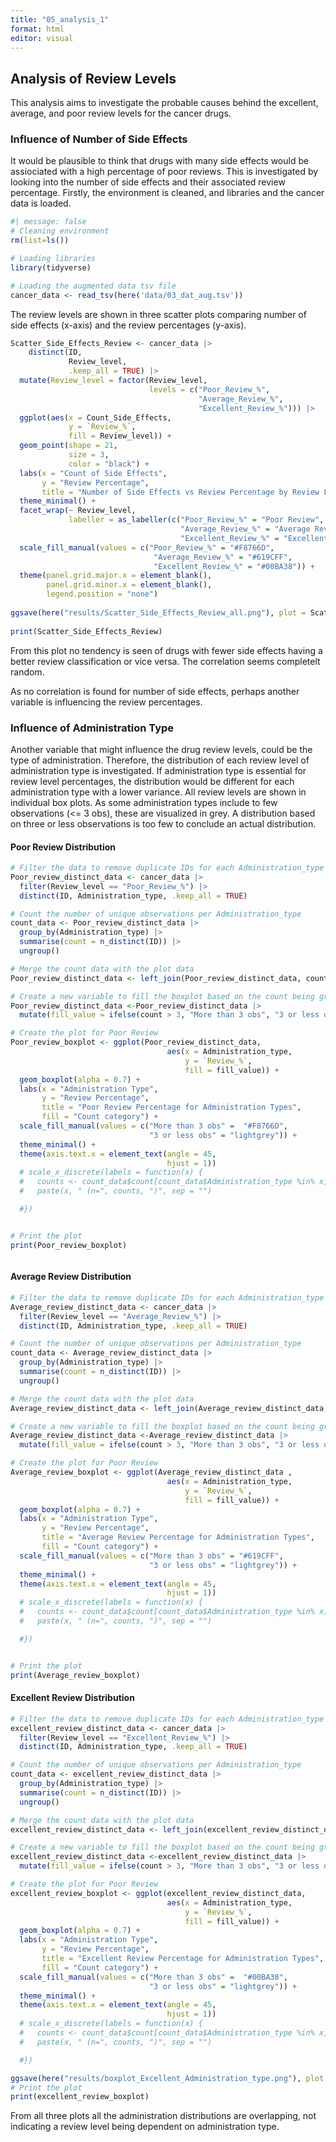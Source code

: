 ```yaml
---
title: "05_analysis_1"
format: html
editor: visual
---
```


## Analysis of Review Levels

This analysis aims to investigate the probable causes behind the excellent, average, and poor review levels for the cancer drugs.

### Influence of Number of Side Effects 

It would be plausible to think that drugs with many side effects would be assiociated with a high percentage of poor reviews. This is investigated by looking into the number of side effects and their associated review percentage. Firstly, the environment is cleaned, and libraries and the cancer data is loaded.

```r
#| message: false
# Cleaning environment
rm(list=ls())

# Loading libraries
library(tidyverse)

# Loading the augmented data tsv file 
cancer_data <- read_tsv(here('data/03_dat_aug.tsv'))

```

The review levels are shown in three scatter plots comparing number of side effects (x-axis) and the review percentages (y-axis).

```r

Scatter_Side_Effects_Review <- cancer_data |> 
    distinct(ID,
             Review_level,
             .keep_all = TRUE) |> 
  mutate(Review_level = factor(Review_level,
                               levels = c("Poor_Review_%", 
                                          "Average_Review_%", 
                                          "Excellent_Review_%"))) |> 
  ggplot(aes(x = Count_Side_Effects,
             y = `Review_%`,
             fill = Review_level)) +
  geom_point(shape = 21, 
             size = 3, 
             color = "black") + 
  labs(x = "Count of Side Effects", 
       y = "Review Percentage", 
       title = "Number of Side Effects vs Review Percentage by Review Level") +
  theme_minimal() +
  facet_wrap(~ Review_level,
             labeller = as_labeller(c("Poor_Review_%" = "Poor Review", 
                                      "Average_Review_%" = "Average Review", 
                                      "Excellent_Review_%" = "Excellent Review"))) +     
  scale_fill_manual(values = c("Poor_Review_%" = "#F8766D",
                                "Average_Review_%" = "#619CFF",
                                "Excellent_Review_%" = "#00BA38")) +
  theme(panel.grid.major.x = element_blank(),
        panel.grid.minor.x = element_blank(),
        legend.position = "none")
  
ggsave(here("results/Scatter_Side_Effects_Review_all.png"), plot = Scatter_Side_Effects_Review, width = 6, height = 4)
  
print(Scatter_Side_Effects_Review)

```

From this plot no tendency is seen of drugs with fewer side effects having a better review classification or vice versa. The correlation seems completelt random.

As no correlation is found for number of side effects, perhaps another variable is influencing the review percentages.

### Influence of Administration Type

Another variable that might influence the drug review levels, could be the type of administration. Therefore, the distribution of each review level of administration type is investigated. If administration type is essential for review level percentages, the distribution would be different for each administration type with a lower variance. All review levels are shown in individual box plots. As some administration types include to few observations (\<= 3 obs), these are visualized in grey. A distribution based on three or less observations is too few to conclude an actual distribution.

#### Poor Review Distribution

```r

# Filter the data to remove duplicate IDs for each Administration_type
Poor_review_distinct_data <- cancer_data |> 
  filter(Review_level == "Poor_Review_%") |> 
  distinct(ID, Administration_type, .keep_all = TRUE) 

# Count the number of unique observations per Administration_type
count_data <- Poor_review_distinct_data |> 
  group_by(Administration_type) |> 
  summarise(count = n_distinct(ID)) |> 
  ungroup()

# Merge the count data with the plot data
Poor_review_distinct_data <- left_join(Poor_review_distinct_data, count_data, by = "Administration_type")

# Create a new variable to fill the boxplot based on the count being greater than 3
Poor_review_distinct_data <-Poor_review_distinct_data |> 
  mutate(fill_value = ifelse(count > 3, "More than 3 obs", "3 or less obs"))

# Create the plot for Poor Review
Poor_review_boxplot <- ggplot(Poor_review_distinct_data,
                                   aes(x = Administration_type,
                                       y = `Review_%`,
                                       fill = fill_value)) +
  geom_boxplot(alpha = 0.7) +
  labs(x = "Administration Type",
       y = "Review Percentage",
       title = "Poor Review Percentage for Administration Types", 
       fill = "Count category") +
  scale_fill_manual(values = c("More than 3 obs" =  "#F8766D",
                               "3 or less obs" = "lightgrey")) +
  theme_minimal() + 
  theme(axis.text.x = element_text(angle = 45,
                                   hjust = 1))   
  # scale_x_discrete(labels = function(x) {
  #   counts <- count_data$count[count_data$Administration_type %in% x]
  #   paste(x, " (n=", counts, ")", sep = "")

  #})


# Print the plot
print(Poor_review_boxplot)



```

#### Average Review Distribution

```r
# Filter the data to remove duplicate IDs for each Administration_type
Average_review_distinct_data <- cancer_data |> 
  filter(Review_level == "Average_Review_%") |> 
  distinct(ID, Administration_type, .keep_all = TRUE) 

# Count the number of unique observations per Administration_type
count_data <- Average_review_distinct_data |> 
  group_by(Administration_type) |> 
  summarise(count = n_distinct(ID)) |> 
  ungroup()

# Merge the count data with the plot data
Average_review_distinct_data <- left_join(Average_review_distinct_data, count_data, by = "Administration_type")

# Create a new variable to fill the boxplot based on the count being greater than 3
Average_review_distinct_data <-Average_review_distinct_data |> 
  mutate(fill_value = ifelse(count > 3, "More than 3 obs", "3 or less obs"))

# Create the plot for Poor Review
Average_review_boxplot <- ggplot(Average_review_distinct_data ,
                                   aes(x = Administration_type,
                                       y = `Review_%`,
                                       fill = fill_value)) +
  geom_boxplot(alpha = 0.7) +
  labs(x = "Administration Type",
       y = "Review Percentage",
       title = "Average Review Percentage for Administration Types", 
       fill = "Count category") +
  scale_fill_manual(values = c("More than 3 obs" = "#619CFF",
                               "3 or less obs" = "lightgrey")) +
  theme_minimal() + 
  theme(axis.text.x = element_text(angle = 45,
                                   hjust = 1))   
  # scale_x_discrete(labels = function(x) {
  #   counts <- count_data$count[count_data$Administration_type %in% x]
  #   paste(x, " (n=", counts, ")", sep = "")

  #})


# Print the plot
print(Average_review_boxplot)

```

#### Excellent Review Distribution

```r

# Filter the data to remove duplicate IDs for each Administration_type
excellent_review_distinct_data <- cancer_data |> 
  filter(Review_level == "Excellent_Review_%") |> 
  distinct(ID, Administration_type, .keep_all = TRUE) 

# Count the number of unique observations per Administration_type
count_data <- excellent_review_distinct_data |> 
  group_by(Administration_type) |> 
  summarise(count = n_distinct(ID)) |> 
  ungroup()

# Merge the count data with the plot data
excellent_review_distinct_data <- left_join(excellent_review_distinct_data, count_data, by = "Administration_type")

# Create a new variable to fill the boxplot based on the count being greater than 3
excellent_review_distinct_data <-excellent_review_distinct_data |> 
  mutate(fill_value = ifelse(count > 3, "More than 3 obs", "3 or less obs"))

# Create the plot for Poor Review
excellent_review_boxplot <- ggplot(excellent_review_distinct_data,
                                   aes(x = Administration_type,
                                       y = `Review_%`,
                                       fill = fill_value)) +
  geom_boxplot(alpha = 0.7) +
  labs(x = "Administration Type",
       y = "Review Percentage",
       title = "Excellent Review Percentage for Administration Types", 
       fill = "Count category") +
  scale_fill_manual(values = c("More than 3 obs" =  "#00BA38",
                               "3 or less obs" = "lightgrey")) +
  theme_minimal() + 
  theme(axis.text.x = element_text(angle = 45,
                                   hjust = 1))   
  # scale_x_discrete(labels = function(x) {
  #   counts <- count_data$count[count_data$Administration_type %in% x]
  #   paste(x, " (n=", counts, ")", sep = "")

  #})

ggsave(here("results/boxplot_Excellent_Administration_type.png"), plot = excellent_review_boxplot, width = 6, height = 4)
# Print the plot
print(excellent_review_boxplot)

```

From all three plots all the administration distributions are overlapping, not indicating a review level being dependent on administration type.
